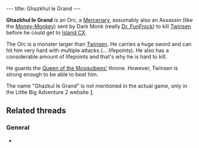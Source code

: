 ---
title: Ghazkhul le Grand
---

{{Infobox Enemy
 |image=Ghazkhul le Grand.jpg
 |race=creature|label=Orc
 |gender=male
 |size=large
 |lba1=
 |lba2=yes
 |alignment=mercenary
 |occupation=
 |requires=red
 |melee=yes
 |ranged=
 |magic=
 |explosive=
 |range=none
 |speed=
 |damage=
 |rate=
 |reaction=
 |recovery=
}}

'''Ghazkhul le Grand''' is an Orc, a [[:Category:Mercenaries|Mercenary]], assumably also an Assassin (like the [[Money-Monkey]]) sent by Dark Monk (really [[Dr. FunFrock]]) to kill [[Twinsen]] before he could get to [[Island CX]].

The Orc is a monster larger than [[Twinsen]]. He carries a huge sword and can hit him very hard with multiple attacks (... lifepoints). He also has a considerable amount of lifepoints and that's why he is hard to kill.

He guards the [[Astrid|Queen of the Mosquibees']] throne. However, Twinsen is strong enough to be able to beat him.

The name "Ghazkul le Grand" is not mentioned in the actual game, only in the Little Big Adventure 2 website [http://www.littlebigadventure2.com/lba2/FAMILLE/OTHERSZ.HTM].

{{stub}}

{{spoiler
 |The Orc is guarding the Secret Passage to Island CX, waiting for Twinsen to arrive.
}}

==Related threads==
===General===
* {{thread|id=7988|title=Ghazkhul le Grand}}

<!-- remove these category links when they're all automated by categorizers...
[[Category:Mosquibees Island inhabitants]] -->